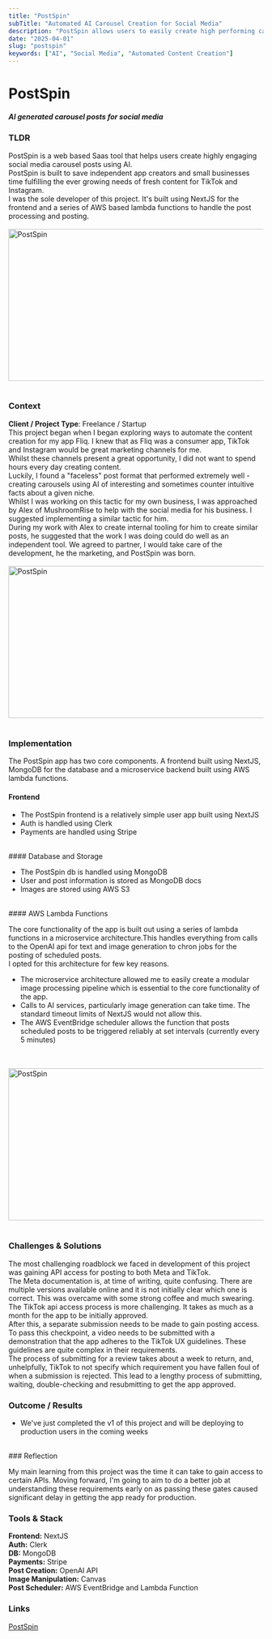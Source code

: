 ```yaml
---
title: "PostSpin"
subTitle: "Automated AI Carousel Creation for Social Media"
description: "PostSpin allows users to easily create high performing carousel posts for social media and then schedule their posting"
date: "2025-04-01"
slug: "postspin"
keywords: ["AI", "Social Media", "Automated Content Creation"]
---
```


# PostSpin

##### AI generated carousel posts for social media

### TLDR

PostSpin is a web based Saas tool that helps users create highly engaging social media carousel posts using AI.
<br/>
PostSpin is built to save independent app creators and small businesses time fulfilling the ever growing needs of fresh content for TikTok and Instagram.
<br/>
I was the sole developer of this project. It's built using NextJS for the frontend and a series of AWS based lambda functions to handle the post processing and posting.
<br/>
<br/>
<img src="/ps1.png" alt="PostSpin" width="700" height="300" />
<br/>
<br/>
### Context

**Client / Project Type**: Freelance / Startup
<br/>
This project began when I began exploring ways to automate the content creation for my app Fliq. I knew that as Fliq was a consumer app, TikTok and Instagram would be great marketing channels for me.
<br/>
Whilst these channels present a great opportunity, I did not want to spend hours every day creating content.
<br/>
Luckily, I found a "faceless" post format that performed extremely well - creating carousels using AI of interesting and sometimes counter intuitive facts about a given niche.
<br/>
Whilst I was working on this tactic for my own business, I was approached by Alex of MushroomRise to help with the social media for his business. I suggested implementing a similar tactic for him.
<br/>
During my work with Alex to create internal tooling for him to create similar posts, he suggested that the work I was doing could do well as an independent tool. We agreed to partner, I would take care of the development, he the marketing, and PostSpin was born.
<br/>
<br/>
<img src="/ps2.png" alt="PostSpin" width="700" height="300" />
<br/>
<br/>
### Implementation

 The PostSpin app has two core components. A frontend built using NextJS, MongoDB for the database and a microservice backend built using AWS lambda functions.
<br/>
#### Frontend

- The PostSpin frontend is a relatively simple user app built using NextJS
- Auth is handled using Clerk
- Payments are handled using Stripe
<br/>
#### Database and Storage

- The PostSpin db is handled using MongoDB
- User and post information is stored as MongoDB docs
- Images are stored using AWS S3
<br/>
#### AWS Lambda Functions

The core functionality of the app is built out using a series of lambda functions in a microservice architecture.This handles everything from calls to the OpenAI api for text and image generation to chron jobs for the posting of scheduled posts.
<br/>
I opted for this architecture for few key reasons.
<br/>
- The microservice architecture allowed me to easily create a modular image processing pipeline which is essential to the core functionality of the app.
- Calls to AI services, particularly image generation can take time. The standard timeout limits of NextJS would not allow this.
- The AWS EventBridge scheduler allows the function that posts scheduled posts to be triggered reliably at set intervals (currently every 5 minutes)
<br/>
<br/>
<img src="/ps3.png" alt="PostSpin" width="700" height="300" />
<br/>
<br/>


### Challenges & Solutions

The most challenging roadblock we faced in development of this project was gaining API access for posting to both Meta and TikTok.
<br/>
The Meta documentation is, at time of writing, quite confusing. There are multiple versions available online and it is not initially clear which one is correct. This was overcame with some strong coffee and much swearing.
<br/>
The TikTok api access process is more challenging. It takes as much as a month for the app to be initially approved.
<br/>
After this, a separate submission needs to be made to gain posting access. To pass this checkpoint, a video needs to be submitted with a demonstration that the app adheres to the TikTok UX guidelines. These guidelines are quite complex in their requirements.
<br/>
The process of submitting for a review takes about a week to return, and, unhelpfully, TikTok to not specify which requirement you have fallen foul of when a submission is rejected. This lead to a lengthy process of submitting, waiting, double-checking and resubmitting to get the app approved.
<br/>
### Outcome / Results

- We've just completed the v1 of this project and will be deploying to production users in the coming weeks
<br/>
### Reflection

My main learning from this project was the time it can take to gain access to certain APIs. Moving forward, I'm going to aim to do a better job at understanding these requirements early on as passing these gates caused significant delay in getting the app ready for production.
<br/>
### Tools & Stack

**Frontend:** NextJS
<br/>
**Auth:** Clerk
<br/>
**DB:** MongoDB
<br/>
**Payments:** Stripe
<br/>
**Post Creation:** OpenAI API
<br/>
**Image Manipulation:** Canvas
<br/>
**Post Scheduler:** AWS EventBridge and Lambda Function
<br/>
### Links

[PostSpin](https://postspin.ai)
